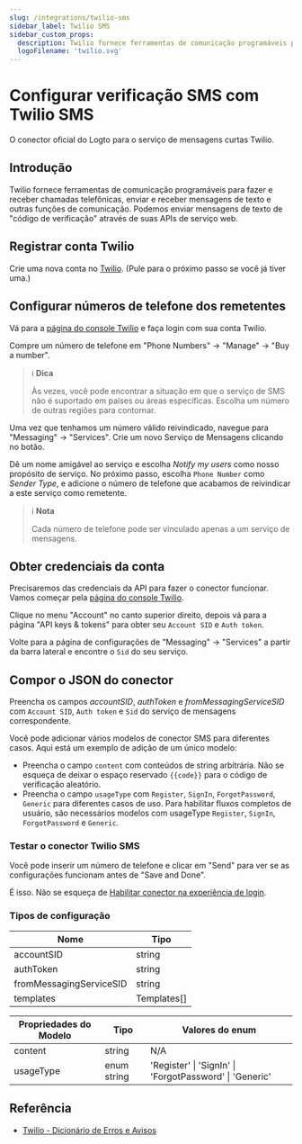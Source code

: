 ```yaml
---
slug: /integrations/twilio-sms
sidebar_label: Twilio SMS
sidebar_custom_props:
  description: Twilio fornece ferramentas de comunicação programáveis para chamadas telefônicas e mensagens.
  logoFilename: 'twilio.svg'
---
```



# Configurar verificação SMS com Twilio SMS

O conector oficial do Logto para o serviço de mensagens curtas Twilio.

<GuideTip />

## Introdução

Twilio fornece ferramentas de comunicação programáveis para fazer e receber chamadas telefônicas, enviar e receber mensagens de texto e outras funções de comunicação. Podemos enviar mensagens de texto de "código de verificação" através de suas APIs de serviço web.

## Registrar conta Twilio

Crie uma nova conta no [Twilio](https://www.twilio.com). (Pule para o próximo passo se você já tiver uma.)

## Configurar números de telefone dos remetentes

Vá para a [página do console Twilio](https://console.twilio.com/) e faça login com sua conta Twilio.

Compre um número de telefone em "Phone Numbers" -> "Manage" -> "Buy a number".

> ℹ️ **Dica**
>
> Às vezes, você pode encontrar a situação em que o serviço de SMS não é suportado em países ou áreas específicas. Escolha um número de outras regiões para contornar.

Uma vez que tenhamos um número válido reivindicado, navegue para "Messaging" -> "Services". Crie um novo Serviço de Mensagens clicando no botão.

Dê um nome amigável ao serviço e escolha _Notify my users_ como nosso propósito de serviço. No próximo passo, escolha `Phone Number` como _Sender Type_, e adicione o número de telefone que acabamos de reivindicar a este serviço como remetente.

> ℹ️ **Nota**
>
> Cada número de telefone pode ser vinculado apenas a um serviço de mensagens.

## Obter credenciais da conta

Precisaremos das credenciais da API para fazer o conector funcionar. Vamos começar pela [página do console Twilio](https://console.twilio.com/).

Clique no menu "Account" no canto superior direito, depois vá para a página "API keys & tokens" para obter seu `Account SID` e `Auth token`.

Volte para a página de configurações de "Messaging" -> "Services" a partir da barra lateral e encontre o `Sid` do seu serviço.

## Compor o JSON do conector

Preencha os campos _accountSID_, _authToken_ e _fromMessagingServiceSID_ com `Account SID`, `Auth token` e `Sid` do serviço de mensagens correspondente.

Você pode adicionar vários modelos de conector SMS para diferentes casos. Aqui está um exemplo de adição de um único modelo:

- Preencha o campo `content` com conteúdos de string arbitrária. Não se esqueça de deixar o espaço reservado `{{code}}` para o código de verificação aleatório.
- Preencha o campo `usageType` com `Register`, `SignIn`, `ForgotPassword`, `Generic` para diferentes casos de uso. Para habilitar fluxos completos de usuário, são necessários modelos com usageType `Register`, `SignIn`, `ForgotPassword` e `Generic`.

### Testar o conector Twilio SMS

Você pode inserir um número de telefone e clicar em "Send" para ver se as configurações funcionam antes de "Save and Done".

É isso. Não se esqueça de [Habilitar conector na experiência de login](/connectors/sms-connectors/#enable-phone-number-sign-up-or-sign-in).

### Tipos de configuração

| Nome                    | Tipo        |
| ----------------------- | ----------- |
| accountSID              | string      |
| authToken               | string      |
| fromMessagingServiceSID | string      |
| templates               | Templates[] |

| Propriedades do Modelo | Tipo        | Valores do enum                                         |
| ---------------------- | ----------- | ------------------------------------------------------- |
| content                | string      | N/A                                                     |
| usageType              | enum string | 'Register' \| 'SignIn' \| 'ForgotPassword' \| 'Generic' |

## Referência

- [Twilio - Dicionário de Erros e Avisos](https://www.twilio.com/docs/api/errors)
